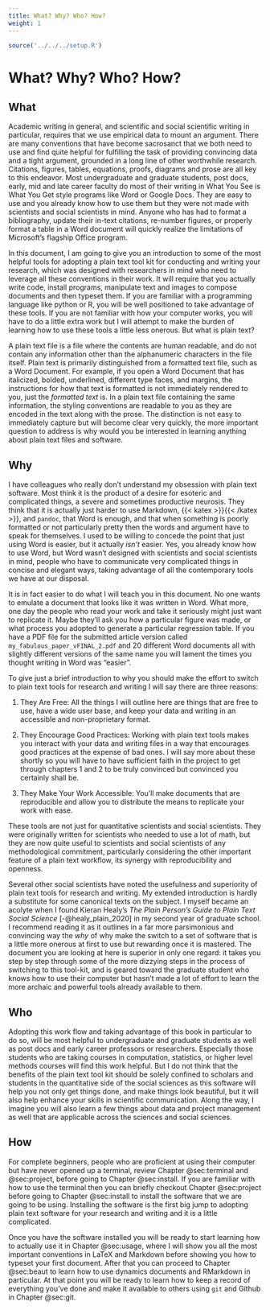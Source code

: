 ```yaml
---
title: What? Why? Who? How?
weight: 1
---
```


```r
source('../../../setup.R')
```

# What? Why? Who? How?

## What

Academic writing in general, and scientific and social scientific writing in particular, requires that we use empirical data to mount an argument. There are many conventions that have become sacrosanct that we both need to use and find quite helpful for fulfilling the task of providing convincing data and a tight argument, grounded in a long line of other worthwhile research. Citations, figures, tables, equations, proofs, diagrams and prose are all key to this endeavor. Most undergraduate and graduate students, post docs, early, mid and late career faculty do most of their writing in What You See is What You Get style programs like Word or Google Docs. They are easy to use and you already know how to use them but they were not made with scientists and social scientists in mind. Anyone who has had to format a bibliography, update their in-text citations, re-number figures, or properly format a table in a Word document will quickly realize the limitations of Microsoft's flagship Office program.

In this document, I am going to give you an introduction to some of the most helpful tools for adopting a plain text tool kit for conducting and writing your research, which was designed with researchers in mind who need to leverage all these conventions in their work. It will require that you actually write code, install programs, manipulate text and images to compose documents and then typeset them. If you are familiar with a programming language like python or R, you will be well positioned to take advantage of these tools. If you are not familiar with how your computer works, you will have to do a little extra work but I will attempt to make the burden of learning how to use these tools a little less onerous. But what is plain text?

A plain text file is a file where the contents are human readable, and do not contain any information other than the alphanumeric characters in the file itself. Plain text is primarily distinguished from a formatted text file, such as a Word Document. For example, if you open a Word Document that has italicized, bolded, underlined, different type faces, and margins, the instructions for how that text is formatted is not immediately rendered to you, just the *formatted text* is. In a plain text file containing the same information, the styling conventions are readable to you as they are encoded in the text along with the prose. The distinction is not easy to immediately capture but will become clear very quickly, the more important question to address is why would you be interested in learning anything about plain text files and software.

## Why

I have colleagues who really don't understand my obsession with plain text software. Most think it is the product of a desire for esoteric and complicated things, a severe and sometimes productive neurosis. They think that it is actually just harder to use Markdown, {{< katex >}}\LaTeX{{< /katex >}}, and `pandoc`, that Word is enough, and that when something is poorly formatted or not particularly pretty then the words and argument have to speak for themselves. I used to be willing to concede the point that just using Word is easier, but it actually *isn't* easier. Yes, you already know how to use Word, but Word wasn't designed with scientists and social scientists in mind, people who have to communicate very complicated things in concise and elegant ways, taking advantage of all the contemporary tools we have at our disposal.

It is in fact easier to do what I will teach you in this document. No one wants to emulate a document that looks like it was written in Word. What more, one day the people who read your work and take it seriously might just want to replicate it. Maybe they'll ask you how a particular figure was made, or what process you adopted to generate a particular regression table. If you have a PDF file for the submitted article version called `my_fabulous_paper_vFINAL_2.pdf` and 20 different Word documents all with slightly different versions of the same name you will lament the times you thought writing in Word was "easier".

To give just a brief introduction to why you should make the effort to switch to plain text tools for research and writing I will say there are three reasons:

1. They Are Free: All the things I will outline here are things that are free to use, have a wide user base, and keep your data and writing in an accessible and non-proprietary format.

2. They Encourage Good Practices: Working with plain text tools makes you interact with your data and writing files in a way that encourages good practices at the expense of bad ones. I will say more about these shortly so you will have to have sufficient faith in the project to get through chapters 1 and 2 to be truly convinced but convinced you certainly shall be.

3. They Make Your Work Accessible: You'll make documents that are reproducible and allow you to distribute the means to replicate your work with ease.

These tools are not just for quantitative scientists and social scientists.\marginnote{You might be surprised to learn that I am actually a qualitative sociologist who specializes in interviews and ethnographic data collection.} They were originally written for scientists who needed to use a lot of math, but they are now quite useful to scientists and social scientists of any methodological commitment, particularly considering the other important feature of a plain text workflow, its synergy with reproducibility and openness.

Several other social scientists have noted the usefulness and superiority of plain text tools for research and writing. My extended introduction is hardly a substitute for some canonical texts on the subject. I myself became an acolyte when I found Kieran Healy's *The Plain Person's Guide to Plain Text Social Science* [-@healy_plain_2020] in my second year of graduate school. I recommend reading it as it outlines in a far more parsimonious and convincing way the *why* of why make the switch to a set of software that is a little more onerous at first to use but rewarding once it is mastered. The document you are looking at here is superior in only one regard: it takes you step by step through some of the more dizzying steps in the process of switching to this tool-kit, and is geared toward the graduate student who knows how to use their computer but hasn't made a lot of effort to learn the more archaic and powerful tools already available to them.

## Who

Adopting this work flow and taking advantage of this book in particular to do so, will be most helpful to undergraduate and graduate students as well as post docs and early career professors or researchers. Especially those students who are taking courses in computation, statistics, or higher level methods courses will find this work helpful. But I do not think that the benefits of the plain text tool kit should be solely confined to scholars and students in the quantitative side of the social sciences as this software will help you not only get things done, and make things look beautiful, but it will also help enhance your skills in scientific communication. Along the way, I imagine you will also learn a few things about data and project management as well that are applicable across the sciences and social sciences.

## How

For complete beginners, people who are proficient at using their computer but have never opened up a terminal, review Chapter @sec:terminal and @sec:project, before going to Chapter @sec:install. If you are familiar with how to use the terminal then you can briefly checkout Chapter @sec:project before going to Chapter @sec:install to install the software that we are going to be using. Installing the software is the first big jump to adopting plain text software for your research and writing and it is a little complicated.

Once you have the software installed you will be ready to start learning how to actually use it in Chapter @sec:usage, where I will show you all the most important conventions in LaTeX and Markdown before showing you how to typeset your first document. After that you can proceed to Chapter @sec:beaut to learn how to use dynamics documents and RMarkdown in particular. At that point you will be ready to learn how to keep a record of everything you've done and make it available to others using `git` and Github in Chapter @sec:git.